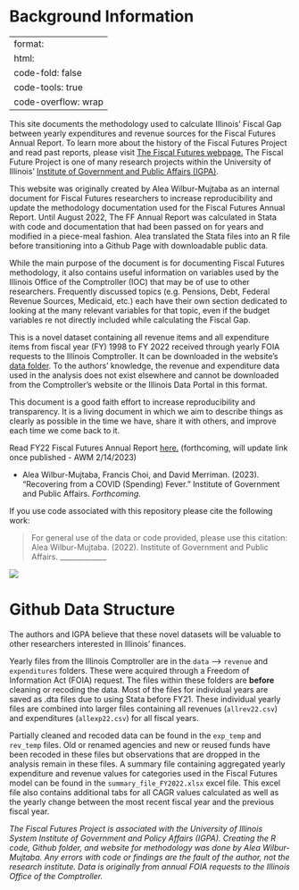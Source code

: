 # Background Information {#sec-background-info .unnumbered}

---
format:
  html:
    code-fold: false
    code-tools: true
    code-overflow: wrap
---

This site documents the methodology used to calculate Illinois' Fiscal Gap between yearly expenditures and revenue sources for the Fiscal Futures Annual Report. To learn more about the history of the Fiscal Futures Project and read past reports, please visit [The Fiscal Futures webpage.](https://igpa.uillinois.edu/fiscal-futures-project/) The Fiscal Future Project is one of many research projects within the University of Illinois' [Institute of Government and Public Affairs (IGPA)](https://igpa.uillinois.edu/).

This website was originally created by Alea Wilbur-Mujtaba as an internal document for Fiscal Futures researchers to increase reproducibility and update the methodology documentation used for the Fiscal Futures Annual Report. Until August 2022, The FF Annual Report was calculated in Stata with code and documentation that had been passed on for years and modified in a piece-meal fashion. Alea translated the Stata files into an R file before transitioning into a Github Page with downloadable public data.

While the main purpose of the document is for documenting Fiscal Futures methodology, it also contains useful information on variables used by the Illinois Office of the Comptroller (IOC) that may be of use to other researchers. Frequently discussed topics (e.g. Pensions, Debt, Federal Revenue Sources, Medicaid, etc.) each have their own section dedicated to looking at the many relevant variables for that topic, even if the budget variables re not directly included while calculating the Fiscal Gap.

This is a novel dataset containing all revenue items and all expenditure items from fiscal year (FY) 1998 to FY 2022 received through yearly FOIA requests to the Illinois Comptroller. It can be downloaded in the website's [data folder](https://github.com/AleaWM/Fiscal-Futures/tree/main/data). To the authors' knowledge, the revenue and expenditure data used in the analysis does not exist elsewhere and cannot be downloaded from the Comptroller's website or the Illinois Data Portal in this format.

This document is a good faith effort to increase reproducibility and transparency. It is a living document in which we aim to describe things as clearly as possible in the time we have, share it with others, and improve each time we come back to it.

Read FY22 Fiscal Futures Annual Report [here.](https://igpa.uillinois.edu/) (forthcoming, will update link once published - AWM 2/14/2023)

-   Alea Wilbur-Mujtaba, Francis Choi, and David Merriman. (2023). "Recovering from a COVID (Spending) Fever." Institute of Government and Public Affairs. *Forthcoming*.

If you use code associated with this repository please cite the following work:

> For general use of the data or code provided, please use this citation: Alea Wilbur-Mujtaba. (2022). Institute of Government and Public Affairs. \_\_\_\_\_\_\_\_\_\_\_\_\_

![](images/DataWarehouseB.jpg)

# Github Data Structure

The authors and IGPA believe that these novel datasets will be valuable to other researchers interested in Illinois' finances.

Yearly files from the Illinois Comptroller are in the `data` --\> `revenue` and `expenditures` folders. These were acquired through a Freedom of Information Act (FOIA) request. The files within these folders are **before** cleaning or recoding the data. Most of the files for individual years are saved as .dta files due to using Stata before FY21. These individual yearly files are combined into larger files containing all revenues (`allrev22.csv`) and expenditures (`allexp22.csv`) for all fiscal years.

Partially cleaned and recoded data can be found in the `exp_temp` and `rev_temp` files. Old or renamed agencies and new or reused funds have been recoded in these files but observations that are dropped in the analysis remain in these files. A summary file containing aggregated yearly expenditure and revenue values for categories used in the Fiscal Futures model can be found in the `summary_file_FY2022.xlsx` excel file. This excel file also contains additional tabs for all CAGR values calculated as well as the yearly change between the most recent fiscal year and the previous fiscal year.

*The Fiscal Futures Project is associated with the University of Illinois System Institute of Government and Policy Affairs (IGPA). Creating the R code, Github folder, and website for methodology was done by Alea Wilbur-Mujtaba. Any errors with code or findings are the fault of the author, not the research institute. Data is originally from annual FOIA requests to the Illinois Office of the Comptroller.*
